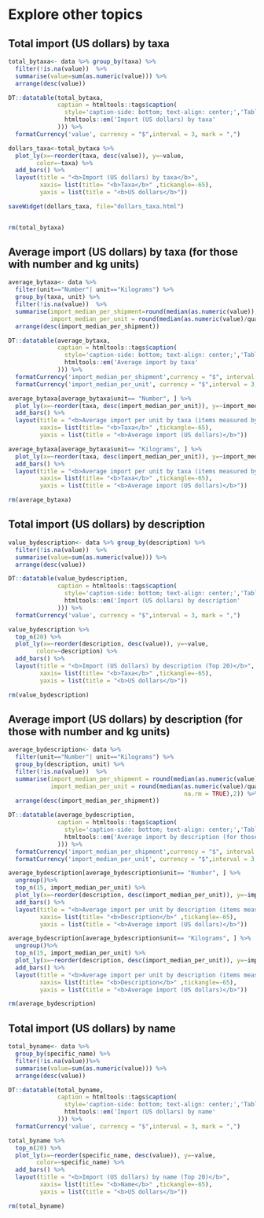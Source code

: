 # Explore other topics

## Total import (US dollars) by taxa 
```r
total_bytaxa<- data %>% group_by(taxa) %>%
  filter(!is.na(value))  %>%
  summarise(value=sum(as.numeric(value))) %>%
  arrange(desc(value))

DT::datatable(total_bytaxa, 
              caption = htmltools::tags$caption(
                style='caption-side: bottom; text-align: center;','Table 30: ', 
                htmltools::em('Import (US dollars) by taxa'
              ))) %>%
  formatCurrency('value', currency = "$",interval = 3, mark = ",") 

dollars_taxa<-total_bytaxa %>% 
  plot_ly(x=~reorder(taxa, desc(value)), y=~value, 
        color=~taxa) %>% 
  add_bars() %>%
  layout(title = "<b>Import (US dollars) by taxa</b>",
         xaxis= list(title= "<b>Taxa</b>" ,tickangle=-65),
         yaxis = list(title = "<b>US dollars</b>"))

saveWidget(dollars_taxa, file="dollars_taxa.html")


rm(total_bytaxa)
```

## Average import (US dollars) by taxa (for those with number and kg units)
```r
average_bytaxa<- data %>% 
  filter(unit=="Number"| unit=="Kilograms") %>%
  group_by(taxa, unit) %>%
  filter(!is.na(value))  %>%
  summarise(import_median_per_shipment=round(median(as.numeric(value)),2), 
            import_median_per_unit = round(median(as.numeric(value)/quantity, na.rm=TRUE),2)) %>%
  arrange(desc(import_median_per_shipment))

DT::datatable(average_bytaxa, 
              caption = htmltools::tags$caption(
                style='caption-side: bottom; text-align: center;','Table 31: ', 
                htmltools::em('Average import by taxa'
              ))) %>%
  formatCurrency('import_median_per_shipment',currency = "$", interval = 3, mark = ",") %>%
  formatCurrency('import_median_per_unit', currency = "$",interval = 3, mark = ",") 

average_bytaxa[average_bytaxa$unit== "Number", ] %>%
  plot_ly(x=~reorder(taxa, desc(import_median_per_unit)), y=~import_median_per_unit) %>% 
  add_bars() %>%
  layout(title = "<b>Average import per unit by taxa (items measured by numbers)</b>",
         xaxis= list(title= "<b>Taxa</b>" ,tickangle=-65),
         yaxis = list(title = "<b>Average import (US dollars)</b>"))

average_bytaxa[average_bytaxa$unit== "Kilograms", ] %>%
  plot_ly(x=~reorder(taxa, desc(import_median_per_unit)), y=~import_median_per_unit) %>% 
  add_bars() %>%
  layout(title = "<b>Average import per unit by taxa (items measured by Kilograms)</b>",
         xaxis= list(title= "<b>Taxa</b>" ,tickangle=-65),
         yaxis = list(title = "<b>Average import (US dollars)</b>"))  

rm(average_bytaxa)
```

## Total import (US dollars) by description
```r
value_bydescription<- data %>% group_by(description) %>%
  filter(!is.na(value))  %>%
  summarise(value=sum(as.numeric(value))) %>%
  arrange(desc(value))

DT::datatable(value_bydescription, 
              caption = htmltools::tags$caption(
                style='caption-side: bottom; text-align: center;','Table 32: ', 
                htmltools::em('Import (US dollars) by description'
              ))) %>%
  formatCurrency('value', currency = "$",interval = 3, mark = ",") 

value_bydescription %>% 
  top_n(20) %>%
  plot_ly(x=~reorder(description, desc(value)), y=~value, 
        color=~description) %>% 
  add_bars() %>%
  layout(title = "<b>Import (US dollars) by description (Top 20)</b>",
         xaxis= list(title= "<b>Taxa</b>" ,tickangle=-65),
         yaxis = list(title = "<b>US dollars</b>"))

rm(value_bydescription)
```

## Average import (US dollars) by description (for those with number and kg units)
```r
average_bydescription<- data %>% 
  filter(unit=="Number"| unit=="Kilograms") %>%
  group_by(description, unit) %>%
  filter(!is.na(value))  %>%
  summarise(import_median_per_shipment = round(median(as.numeric(value)),2),
            import_median_per_unit = round(median(as.numeric(value)/quantity, 
                                                  na.rm = TRUE),2)) %>%
  arrange(desc(import_median_per_shipment))

DT::datatable(average_bydescription, 
              caption = htmltools::tags$caption(
                style='caption-side: bottom; text-align: center;','Table 33: ', 
                htmltools::em('Average import by description (for those with number and kg units)'
              ))) %>%
  formatCurrency('import_median_per_shipment',currency = "$", interval = 3, mark = ",") %>%
  formatCurrency('import_median_per_unit', currency = "$",interval = 3, mark = ",") 

average_bydescription[average_bydescription$unit== "Number", ] %>%
  ungroup()%>%
  top_n(15, import_median_per_unit) %>%
  plot_ly(x=~reorder(description, desc(import_median_per_unit)), y=~import_median_per_unit) %>% 
  add_bars() %>%
  layout(title = "<b>Average import per unit by description (items measured by numbers)</b>",
         xaxis= list(title= "<b>Description</b>" ,tickangle=-65),
         yaxis = list(title = "<b>Average import (US dollars)</b>"))

average_bydescription[average_bydescription$unit== "Kilograms", ] %>%
  ungroup()%>%
  top_n(15, import_median_per_unit) %>%
  plot_ly(x=~reorder(description, desc(import_median_per_unit)), y=~import_median_per_unit) %>% 
  add_bars() %>%
  layout(title = "<b>Average import per unit by description (items measured by Kilograms)</b>",
         xaxis= list(title= "<b>Description</b>" ,tickangle=-65),
         yaxis = list(title = "<b>Average import (US dollars)</b>"))  

rm(average_bydescription)
```

## Total import (US dollars) by name
```r
total_byname<- data %>% 
  group_by(specific_name) %>%
  filter(!is.na(value))%>%
  summarise(value=sum(as.numeric(value))) %>%
  arrange(desc(value))

DT::datatable(total_byname, 
              caption = htmltools::tags$caption(
                style='caption-side: bottom; text-align: center;','Table 34: ', 
                htmltools::em('Import (US dollars) by name'
              ))) %>%
  formatCurrency('value', currency = "$",interval = 3, mark = ",") 

total_byname %>% 
  top_n(20) %>%
  plot_ly(x=~reorder(specific_name, desc(value)), y=~value, 
        color=~specific_name) %>% 
  add_bars() %>%
  layout(title = "<b>Import (US dollars) by name (Top 20)</b>",
         xaxis= list(title= "<b>Name</b>" ,tickangle=-65),
         yaxis = list(title = "<b>US dollars</b>"))

rm(total_byname)
```

